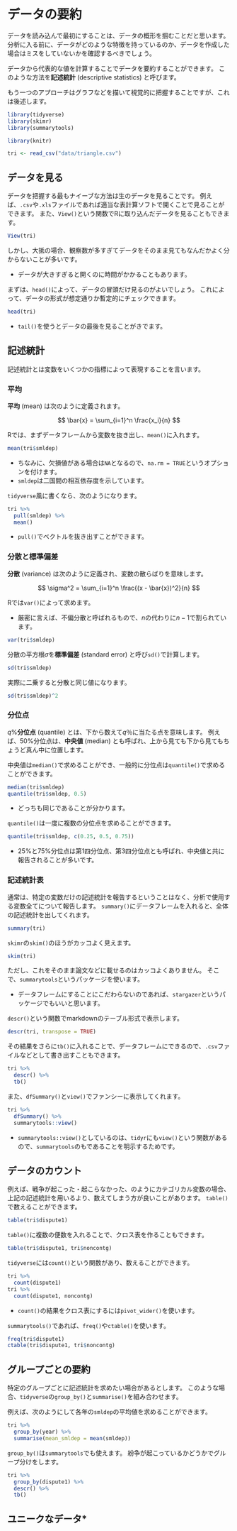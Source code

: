 # データの要約 {#desc-stats}

データを読み込んで最初にすることは、データの概形を掴むことだと思います。
分析に入る前に、データがどのような特徴を持っているのか、データを作成した場合はミスをしていないかを確認するべきでしょう。

データから代表的な値を計算することでデータを要約することができます。
このような方法を**記述統計** (descriptive statistics) と呼びます。

もう一つのアプローチはグラフなどを描いて視覚的に把握することですが、これは後述します。

```r
library(tidyverse)
library(skimr)
library(summarytools)
```

```r
library(knitr)
```

```r
tri <- read_csv("data/triangle.csv")
```

## データを見る

データを把握する最もナイーブな方法は生のデータを見ることです。
例えば、`.csv`や`.xls`ファイルであれば適当な表計算ソフトで開くことで見ることができます。
また、`View()`という関数でRに取り込んだデータを見ることもできます。

```r
View(tri)
```

しかし、大抵の場合、観察数が多すぎてデータをそのまま見てもなんだかよく分からないことが多いです。

- データが大きすぎると開くのに時間がかかることもあります。

まずは、`head()`によって、データの冒頭だけ見るのがよいでしょう。
これによって、データの形式が想定通りか暫定的にチェックできます。

```r
head(tri)
```

- `tail()`を使うとデータの最後を見ることがきでます。

## 記述統計

記述統計とは変数をいくつかの指標によって表現することを言います。

### 平均

**平均** (mean) は次のように定義されます。

$$
\bar{x} = \sum_{i=1}^n \frac{x_i}{n}
$$

Rでは、まずデータフレームから変数を抜き出し、`mean()`に入れます。

```r
mean(tri$smldep)
```

- ちなみに、欠損値がある場合は`NA`となるので、`na.rm = TRUE`というオプションを付けます。
- `smldep`は二国間の相互依存度を示しています。

`tidyverse`風に書くなら、次のようになります。

```r
tri %>% 
  pull(smldep) %>% 
  mean()
```

- `pull()`でベクトルを抜き出すことができます。

### 分散と標準偏差

**分散** (variance) は次のように定義され、変数の散らばりを意味します。

$$
\sigma^2 = \sum_{i=1}^n \frac{(x - \bar{x})^2}{n}
$$

Rでは`var()`によって求めます。

- 厳密に言えば、不偏分散と呼ばれるもので、$n$の代わりに$n-1$で割られています。

```r
var(tri$smldep)
```

分散の平方根$\sigma$を**標準偏差** (standard error) と呼び`sd()`で計算します。

```r
sd(tri$smldep)
```

実際に二乗すると分散と同じ値になります。

```r
sd(tri$smldep)^2
```

### 分位点

$q$%**分位点** (quantile) とは、下から数えて$q$％に当たる点を意味します。
例えば、50%分位点は、**中央値** (median) とも呼ばれ、上から見ても下から見てもちょうど真ん中に位置します。

中央値は`median()`で求めることができ、一般的に分位点は`quantile()`で求めることができます。

```r
median(tri$smldep)
quantile(tri$smldep, 0.5)
```

- どっちも同じであることが分かります。

`quantile()`は一度に複数の分位点を求めることができます。

```r
quantile(tri$smldep, c(0.25, 0.5, 0.75))
```

- 25%と75%分位点は第1四分位点、第3四分位点とも呼ばれ、中央値と共に報告されることが多いです。

### 記述統計表

通常は、特定の変数だけの記述統計を報告するということはなく、分析で使用する変数全てについて報告します。
`summary()`にデータフレームを入れると、全体の記述統計を出してくれます。

```r
summary(tri)
```

`skimr`の`skim()`のほうがカッコよく見えます。

```r
skim(tri)
```


ただし、これをそのまま論文などに載せるのはカッコよくありません。
そこで、`summarytools`というパッケージを使います。

- データフレームにすることにこだわらないのであれば、`stargazer`というパッケージでもいいと思います。

`descr()`という関数でmarkdownのテーブル形式で表示します。

```r
descr(tri, transpose = TRUE)
```

その結果をさらに`tb()`に入れることで、データフレームにできるので、`.csv`ファイルなどとして書き出すこともできます。

```r
tri %>% 
  descr() %>% 
  tb()
```

また、`dfSummary()`と`view()`でファンシーに表示してくれます。

```r
tri %>% 
  dfSummary() %>% 
  summarytools::view()
```

- `summarytools::view()`としているのは、`tidyr`にも`view()`という関数があるので、`summarytools`のもであることを明示するためです。

## データのカウント

例えば、戦争が起こった・起こらなかった、のようにカテゴリカル変数の場合、上記の記述統計を用いるより、数えてしまう方が良いことがあります。
`table()`で数えることができます。

```r
table(tri$dispute1)
```

`table()`に複数の便数を入れることで、クロス表を作ることもできます。

```r
table(tri$dispute1, tri$noncontg)
```

`tidyverse`には`count()`という関数があり、数えることができます。

```r
tri %>% 
  count(dispute1)
tri %>% 
  count(dispute1, noncontg)
```

- `count()`の結果をクロス表にするには`pivot_wider()`を使います。

`summarytools()`であれば、`freq()`や`ctable()`を使います。

```r
freq(tri$dispute1)
ctable(tri$dispute1, tri$noncontg)
```

## グループごとの要約

特定のグループごとに記述統計を求めたい場合があるとします。
このような場合、`tidyverse`の`group_by()`と`summarise()`を組み合わせます。

例えば、次のようにして各年の`smldep`の平均値を求めることができます。

```r
tri %>% 
  group_by(year) %>% 
  summarise(mean_smldep = mean(smldep))
```

`group_by()`は`summarytools`でも使えます。
紛争が起こっているかどうかでグループ分けをします。

```r
tri %>% 
  group_by(dispute1) %>% 
  descr() %>% 
  tb()
```

## ユニークなデータ*
